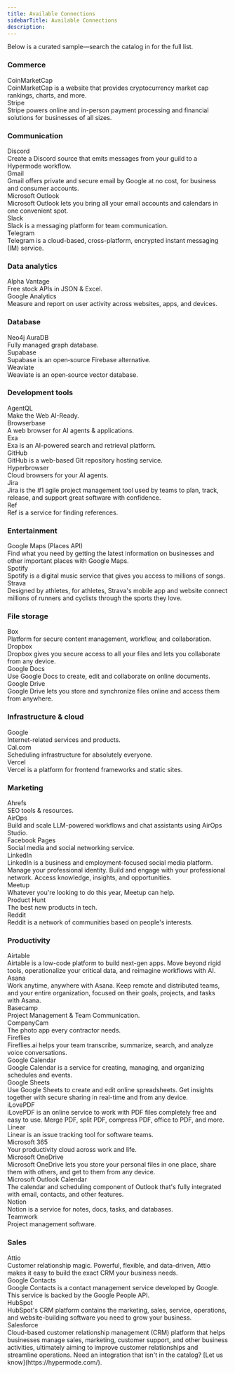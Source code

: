 ```yaml
---
title: Available Connections
sidebarTitle: Available Connections
description: 
---
```


Below is a curated sample—search the catalog in for the full list.

### Commerce

<CardGroup cols={3}>
  <Card>
    <div className="flex items-center gap-2">
      <Icon icon="https://assets.pipedream.net/s.v0/app_X2Rhb2/logo/orig" size={24} />
      <span className="text-lg font-semibold">CoinMarketCap</span>
    </div>
    CoinMarketCap is a website that provides cryptocurrency market cap rankings, charts, and more.
  </Card>
  <Card>
    <div className="flex items-center gap-2">
      <Icon icon="https://assets.pipedream.net/s.v0/app_OD5hrX/logo/orig" size={24} />
      <span className="text-lg font-semibold">Stripe</span>
    </div>
    Stripe powers online and in-person payment processing and financial solutions for businesses of all sizes.
  </Card>
</CardGroup>

### Communication

<CardGroup cols={3}>
<Card >
    <div className="flex items-center gap-2">
      <Icon icon="https://assets.pipedream.net/s.v0/app_13GhGn/logo/orig" size={24} />
      <span className="text-lg font-semibold">Discord</span>
    </div>
    Create a Discord source that emits messages from your guild to a Hypermode workflow.
  </Card>
  <Card >
    <div className="flex items-center gap-2">
      <Icon icon="https://assets.pipedream.net/s.v0/app_OQYhq7/logo/orig" size={24} />
      <span className="text-lg font-semibold">Gmail</span>
    </div>
    Gmail offers private and secure email by Google at no cost, for business and consumer accounts.
  </Card>
  <Card >
    <div className="flex items-center gap-2">
      <Icon icon="https://assets.pipedream.net/s.v0/app_XbPhEP/logo/orig" size={24} />
      <span className="text-lg font-semibold">Microsoft Outlook</span>
    </div>
    Microsoft Outlook lets you bring all your email accounts and calendars in one convenient spot.
  </Card>
  <Card>
    <div className="flex items-center gap-2">
      <Icon icon="https://assets.pipedream.net/s.v0/app_qj1Nl5/logo/original" size={24} />
      <span className="text-lg font-semibold">Slack</span>
    </div>
    Slack is a messaging platform for team communication.
  </Card>
  <Card >
    <div className="flex items-center gap-2">
      <Icon icon="https://assets.pipedream.net/s.v0/app_OD5hL6/logo/orig" size={24} />
      <span className="text-lg font-semibold">Telegram</span>
    </div>
    Telegram is a cloud-based, cross-platform, encrypted instant messaging (IM) service.
  </Card>
</CardGroup>

### Data analytics

<CardGroup cols={3}>
  <Card >
    <div className="flex items-center gap-2">
      <Icon icon="https://assets.pipedream.net/s.v0/app_1P6h4e/logo/orig" size={24} />
      <span className="text-lg font-semibold">Alpha Vantage</span>
    </div>
    Free stock APIs in JSON & Excel.
  </Card>
  <Card >
    <div className="flex items-center gap-2">
      <Icon icon="https://assets.pipedream.net/s.v0/app_mJQh5A/logo/orig" size={24} />
      <span className="text-lg font-semibold">Google Analytics</span>
    </div>
    Measure and report on user activity across websites, apps, and devices.
  </Card>
</CardGroup>

### Database

<CardGroup cols={3}>
  <Card >
    <div className="flex items-center gap-2">
      <Icon icon="https://assets.pipedream.net/s.v0/app_LNhwrQ/logo/orig" size={24} />
      <span className="text-lg font-semibold">Neo4j AuraDB</span>
    </div>
    Fully managed graph database.
  </Card>
  <Card >
    <div className="flex items-center gap-2">
      <Icon icon="https://assets.pipedream.net/s.v0/app_1dBhP3/logo/orig" size={24} />
      <span className="text-lg font-semibold">Supabase</span>
    </div>
    Supabase is an open‑source Firebase alternative.
  </Card>
  <Card >
    <div className="flex items-center gap-2">
      <Icon icon="https://assets.pipedream.net/s.v0/app_m9zheL/logo/orig" size={24} />
      <span className="text-lg font-semibold">Weaviate</span>
    </div>
    Weaviate is an open‑source vector database.
  </Card>
</CardGroup>

### Development tools

<CardGroup cols={3}>
  <Card >
    <div className="flex items-center gap-2">
      <Icon icon="https://assets.pipedream.net/s.v0/app_Bxh3rA/logo/orig" size={24} />
      <span className="text-lg font-semibold">AgentQL</span>
    </div>
    Make the Web AI-Ready.
  </Card>
  <Card >
    <div className="flex items-center gap-2">
      <Icon icon="https://assets.pipedream.net/s.v0/app_e3hxbe/logo/orig" size={24} />
      <span className="text-lg font-semibold">Browserbase</span>
    </div>
    A web browser for AI agents & applications.
  </Card>
  <Card >
    <div className="flex items-center gap-2">
      <Icon icon="search" size={24} />
      <span className="text-lg font-semibold">Exa</span>
    </div>
    Exa is an AI-powered search and retrieval platform.
  </Card>
  <Card >
    <div className="flex items-center gap-2">
      <Icon icon="github" size={24} />
      <span className="text-lg font-semibold">GitHub</span>
    </div>
    GitHub is a web-based Git repository hosting service.
  </Card>
  <Card >
    <div className="flex items-center gap-2">
      <Icon icon="https://assets.pipedream.net/s.v0/app_w0hvzy/logo/orig" size={24} />
      <span className="text-lg font-semibold">Hyperbrowser</span>
    </div>
    Cloud browsers for your AI agents.
  </Card>
  <Card >
    <div className="flex items-center gap-2">
      <Icon icon="https://assets.pipedream.net/s.v0/app_mArhw1/logo/orig" size={24} />
      <span className="text-lg font-semibold">Jira</span>
    </div>
    Jira is the #1 agile project management tool used by teams to plan, track, release, and support great software with confidence.
   </Card>
  <Card >
    <div className="flex items-center gap-2">
      <Icon icon="file-text" size={24} />
      <span className="text-lg font-semibold">Ref</span>
    </div>
    Ref is a service for finding references.
  </Card>
   </CardGroup>

### Entertainment

<CardGroup cols={3}>
  <Card >
    <div className="flex items-center gap-2">
      <Icon icon="https://assets.pipedream.net/s.v0/app_Xe3hyV/logo/orig" size={24} />
      <span className="text-lg font-semibold">Google Maps (Places API)</span>
    </div>
    Find what you need by getting the latest information on businesses and other important places with Google Maps.
  </Card>
  <Card >
    <div className="flex items-center gap-2">
      <Icon icon="https://assets.pipedream.net/s.v0/app_mqeh75/logo/orig" size={24} />
      <span className="text-lg font-semibold">Spotify</span>
    </div>
    Spotify is a digital music service that gives you access to millions of songs.
  </Card>
  <Card >
    <div className="flex items-center gap-2">
      <Icon icon="https://assets.pipedream.net/s.v0/app_XKvh3R/logo/orig" size={24} />
      <span className="text-lg font-semibold">Strava</span>
    </div>
    Designed by athletes, for athletes, Strava's mobile app and website connect millions of runners and cyclists through the sports they love.
  </Card>
</CardGroup>

### File storage

<CardGroup cols={3}>
  <Card >
    <div className="flex items-center gap-2">
      <Icon icon="https://assets.pipedream.net/s.v0/app_1RphyX/logo/orig" size={24} />
      <span className="text-lg font-semibold">Box</span>
    </div>
    Platform for secure content management, workflow, and collaboration.
  </Card>
  <Card >
    <div className="flex items-center gap-2">
      <Icon icon="https://assets.pipedream.net/s.v0/app_XGehk1/logo/orig" size={24} />
      <span className="text-lg font-semibold">Dropbox</span>
    </div>
    Dropbox gives you secure access to all your files and lets you collaborate from any device.
  </Card>
  <Card >
    <div className="flex items-center gap-2">
      <Icon icon="https://assets.pipedream.net/s.v0/app_1pbh98/logo/orig" size={24} />
      <span className="text-lg font-semibold">Google Docs</span>
    </div>
    Use Google Docs to create, edit and collaborate on online documents.
  </Card>
  <Card >
    <div className="flex items-center gap-2">
      <Icon icon="https://assets.pipedream.net/s.v0/app_1lxhk1/logo/orig" size={24} />
      <span className="text-lg font-semibold">Google Drive</span>
    </div>
    Google Drive lets you store and synchronize files online and access them from anywhere.
  </Card>
</CardGroup>

### Infrastructure & cloud

<CardGroup cols={3}>
  <Card >
    <div className="flex items-center gap-2">
      <Icon icon="https://assets.pipedream.net/s.v0/app_m02hPO/logo/orig" size={24} />
      <span className="text-lg font-semibold">Google</span>
    </div>
    Internet-related services and products.
  </Card>
  <Card >
    <div className="flex items-center gap-2">
      <Icon icon="https://assets.pipedream.net/s.v0/app_mn5hNP/logo/orig" size={24} />
      <span className="text-lg font-semibold">Cal.com</span>
    </div>
    Scheduling infrastructure for absolutely everyone.
  </Card>
  <Card >
    <div className="flex items-center gap-2">
      <Icon icon="server" size={24} />
      <span className="text-lg font-semibold">Vercel</span>
    </div>
    Vercel is a platform for frontend frameworks and static sites.
  </Card>
</CardGroup>

### Marketing

<CardGroup cols={3}>
  <Card >
    <div className="flex items-center gap-2">
      <Icon icon="https://assets.pipedream.net/s.v0/app_13GhDY/logo/orig" size={24} />
      <span className="text-lg font-semibold">Ahrefs</span>
    </div>
    SEO tools & resources.
  </Card>
  <Card >
    <div className="flex items-center gap-2">
      <Icon icon="https://assets.pipedream.net/s.v0/app_Gehpxq/logo/orig" size={24} />
      <span className="text-lg font-semibold">AirOps</span>
    </div>
    Build and scale LLM-powered workflows and chat assistants using AirOps Studio.
  </Card>
  <Card >
    <div className="flex items-center gap-2">
      <Icon icon="https://assets.pipedream.net/s.v0/app_X2RhyX/logo/orig" size={24} />
      <span className="text-lg font-semibold">Facebook Pages</span>
    </div>
    Social media and social networking service.
  </Card>
  <Card >
    <div className="flex items-center gap-2">
      <Icon icon="https://assets.pipedream.net/s.v0/app_1dBhRX/logo/orig" size={24} />
      <span className="text-lg font-semibold">LinkedIn</span>
    </div>
    LinkedIn is a business and employment-focused social media platform. Manage your professional identity. Build and engage with your professional network. Access knowledge, insights, and opportunities.
  </Card>
  <Card >
    <div className="flex items-center gap-2">
      <Icon icon="https://assets.pipedream.net/s.v0/app_OQYhnN/logo/orig" size={24} />
      <span className="text-lg font-semibold">Meetup</span>
    </div>
    Whatever you're looking to do this year, Meetup can help.
  </Card>
  <Card >
    <div className="flex items-center gap-2">
      <Icon icon="https://assets.pipedream.net/s.v0/app_1gKhg4/logo/orig" size={24} />
      <span className="text-lg font-semibold">Product Hunt</span>
    </div>
    The best new products in tech.
  </Card>
  <Card >
    <div className="flex items-center gap-2">
      <Icon icon="https://assets.pipedream.net/s.v0/app_mo7hbd/logo/orig" size={24} />
      <span className="text-lg font-semibold">Reddit</span>
    </div>
    Reddit is a network of communities based on people's interests.
  </Card>
</CardGroup>

### Productivity

<CardGroup cols={3}>
  <Card >
    <div className="flex items-center gap-2">
      <Icon icon="https://assets.pipedream.net/s.v0/app_XBxhAl/logo/orig" size={24} />
      <span className="text-lg font-semibold">Airtable</span>
    </div>
    Airtable is a low-code platform to build next-gen apps. Move beyond rigid tools, operationalize your critical data, and reimagine workflows with AI.
  </Card>
  <Card >
    <div className="flex items-center gap-2">
      <Icon icon="https://assets.pipedream.net/s.v0/app_OVWhPX/logo/orig" size={24} />
      <span className="text-lg font-semibold">Asana</span>
    </div>
    Work anytime, anywhere with Asana. Keep remote and distributed teams, and your entire organization, focused on their goals, projects, and tasks with Asana.
  </Card>
  <Card >
    <div className="flex items-center gap-2">
      <Icon icon="https://assets.pipedream.net/s.v0/app_1M0hgm/logo/orig" size={24} />
      <span className="text-lg font-semibold">Basecamp</span>
    </div>
    Project Management & Team Communication.
  </Card>
  <Card >
    <div className="flex items-center gap-2">
      <Icon icon="https://assets.pipedream.net/s.v0/app_XBxhav/logo/orig" size={24} />
      <span className="text-lg font-semibold">CompanyCam</span>
    </div>
    The photo app every contractor needs.
  </Card>
  <Card >
    <div className="flex items-center gap-2">
      <Icon icon="https://assets.pipedream.net/s.v0/app_krhRK5/logo/orig" size={24} />
      <span className="text-lg font-semibold">Fireflies</span>
    </div>
    Fireflies.ai helps your team transcribe, summarize, search, and analyze voice conversations.
  </Card>
  <Card >
    <div className="flex items-center gap-2">
      <Icon icon="https://assets.pipedream.net/s.v0/app_02h9Gg/logo/orig" size={24} />
      <span className="text-lg font-semibold">Google Calendar</span>
    </div>
    Google Calendar is a service for creating, managing, and organizing schedules and events.
  </Card>
  <Card >
    <div className="flex items-center gap-2">
      <Icon icon="https://assets.pipedream.net/s.v0/app_168hvn/logo/orig" size={24} />
      <span className="text-lg font-semibold">Google Sheets</span>
    </div>
    Use Google Sheets to create and edit online spreadsheets. Get insights together with secure sharing in real-time and from any device.
  </Card>
  <Card >
    <div className="flex items-center gap-2">
      <Icon icon="https://assets.pipedream.net/s.v0/app_9zh0Jz/logo/orig" size={24} />
      <span className="text-lg font-semibold">iLovePDF</span>
    </div>
    iLovePDF is an online service to work with PDF files completely free and easy to use. Merge PDF, split PDF, compress PDF, office to PDF, and more.
  </Card>
  <Card >
    <div className="flex items-center gap-2">
      <Icon icon="https://assets.pipedream.net/s.v0/app_168hvn/logo/orig" size={24} />
      <span className="text-lg font-semibold">Linear</span>
    </div>
    Linear is an issue tracking tool for software teams.
  </Card>
  <Card >
    <div className="flex items-center gap-2">
      <Icon icon="https://assets.pipedream.net/s.v0/app_Xe3h6o/logo/orig" size={24} />
      <span className="text-lg font-semibold">Microsoft 365</span>
    </div>
    Your productivity cloud across work and life.
  </Card>
  <Card >
    <div className="flex items-center gap-2">
      <Icon icon="https://assets.pipedream.net/s.v0/app_mjEhWP/logo/orig" size={24} />
      <span className="text-lg font-semibold">Microsoft OneDrive</span>
    </div>
    Microsoft OneDrive lets you store your personal files in one place, share them with others, and get to them from any device.
  </Card>
  <Card >
    <div className="flex items-center gap-2">
      <Icon icon="https://assets.pipedream.net/s.v0/app_02h9Gg/logo/orig" size={24} />
      <span className="text-lg font-semibold">Microsoft Outlook Calendar</span>
    </div>
    The calendar and scheduling component of Outlook that's fully integrated with email, contacts, and other features.
  </Card>
  <Card >
    <div className="flex items-center gap-2">
      <Icon icon="https://assets.pipedream.net/s.v0/app_1dBhP3/logo/orig" size={24} />
      <span className="text-lg font-semibold">Notion</span>
    </div>
    Notion is a service for notes, docs, tasks, and databases.
  </Card>
  <Card >
    <div className="flex items-center gap-2">
      <Icon icon="https://assets.pipedream.net/s.v0/app_mE7hZL/logo/orig" size={24} />
      <span className="text-lg font-semibold">Teamwork</span>
    </div>
    Project management software.
  </Card>
  
</CardGroup>

### Sales

<CardGroup cols={3}>
  <Card >
    <div className="flex items-center gap-2">
      <Icon icon="https://assets.pipedream.net/s.v0/app_w0hvd3/logo/orig" size={24} />
      <span className="text-lg font-semibold">Attio</span>
    </div>
    Customer relationship magic. Powerful, flexible, and data-driven, Attio makes it easy to build the exact CRM your business needs.
  </Card>
  <Card >
    <div className="flex items-center gap-2">
      <Icon icon="https://assets.pipedream.net/s.v0/app_1xohBe/logo/orig" size={24} />
      <span className="text-lg font-semibold">Google Contacts</span>
    </div>
    Google Contacts is a contact management service developed by Google. This service is backed by the Google People API.
  </Card>
  <Card >
    <div className="flex items-center gap-2">
      <Icon icon="https://assets.pipedream.net/s.v0/app_OkrhlP/logo/orig" size={24} />
      <span className="text-lg font-semibold">HubSpot</span>
    </div>
    HubSpot's CRM platform contains the marketing, sales, service, operations, and website-building software you need to grow your business.
  </Card>
  <Card >
    <div className="flex items-center gap-2">
      <Icon icon="https://assets.pipedream.net/s.v0/app_OrZhD7/logo/orig" size={24} />
      <span className="text-lg font-semibold">Salesforce</span>
    </div>
    Cloud-based customer relationship management (CRM) platform that helps businesses manage sales, marketing, customer support, and other business activities, ultimately aiming to improve customer relationships and streamline operations.
  </Card>
  
</CardGroup>

<Tip>
Need an integration that isn't in the catalog? [Let us know](https://hypermode.com/).
</Tip>
